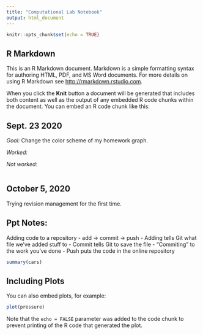 ```yaml
---
title: "Computational Lab Notebook"
output: html_document
---
```


```r
knitr::opts_chunk$set(echo = TRUE)
```

## R Markdown

This is an R Markdown document. Markdown is a simple formatting syntax for authoring HTML, PDF, and MS Word documents. For more details on using R Markdown see <http://rmarkdown.rstudio.com>.

When you click the **Knit** button a document will be generated that includes both content as well as the output of any embedded R code chunks within the document. You can embed an R code chunk like this:

## Sept. 23 2020

*Goal:* Change the color scheme of my homework graph. 

*Worked:* 

*Not worked:*
```r


```




## October 5, 2020

Trying revision management for the first time. 

## Ppt Notes:
Adding code to a repository 
  - add -> commit -> push
    - Adding tells Git what file we've added stuff to 
    - Commit tells Git to save the file
      - "Commiting" to the work you've done
    - Push puts the code in the online repository 
  



```r
summary(cars)
```

## Including Plots

You can also embed plots, for example:

```r
plot(pressure)
```

Note that the `echo = FALSE` parameter was added to the code chunk to prevent printing of the R code that generated the plot.
